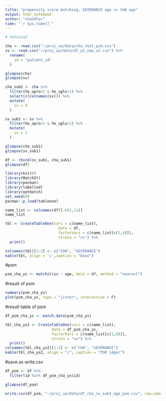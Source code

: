 ```yaml
---
title: "propensity score matching, SEVERANCE age vs CHA age"
output: html_notebook
author: "chandler"
time: "`r Sys.time()`"
---
```



```r
# dataload

cha <- read.csv("~/proj_ua/data/cha_test_psm.csv")
sv <- read.csv("~/proj_ua/data/df_ys_new_v2.csv") %>%
  rename(
    id = "patient_id"
  )

glimpse(cha)
glimpse(sv)

cha_sub1 <- cha %>%
  filter(he_upro<2 & he_uglu<1) %>%
  select(c(colnames(sv))) %>%
  mutate(
    sv = 0
  )

sv_sub1 <- sv %>%
  filter(he_upro<2 & he_uglu<1) %>%
  mutate(
    sv = 1
  )

glimpse(cha_sub1)
glimpse(sv_sub1)
```


```r
df <- rbind(sv_sub1, cha_sub1)
glimpse(df)
```

```r
library(knitr)
library(MatchIt)
library(pacman)
library(labelled)
library(optmatch)
set.seed(0)
pacman::p_load(tableone)

name_list <- colnames(df)[-c(1,11)]
name_list

tbl <- CreateTableOne(vars = c(name_list),
                        data = df,
                        factorVars = c(name_list[c(1,9)]),
                        strata = "sv") %>%
  print()

colnames(tbl)[1:2] <- c("CHA", "SEVERANCE")
kable(tbl, align = 'c',caption = "Base")
```
#psm
```r
psm_cha_ys <- matchit(sv ~ age, data = df, method = "nearest")
```

#result of psm
```r
summary(psm_cha_ys)
plot(psm_cha_ys, type = "jitter", interactive = F)
```

#result table of psm
```r
df_psm_cha_ys <- match.data(psm_cha_ys)

tbl_cha_ys2 <- CreateTableOne(vars = c(name_list),
                     data = df_psm_cha_ys,
                     factorVars = c(name_list[c(1,9)]),
                     strata = "sv") %>%
  print()
colnames(tbl_cha_ys2)[1:2] <- c("CHA", "SEVERANCE")
kable(tbl_cha_ys2, align = "c", caption = "PSM (Age)")
```

#save as write.csv
```r
df_psm <- df %>%
  filter(id %in% df_psm_cha_ys$id)

glimpse(df_psm)

write.csv(df_psm, "~/proj_ua/data/df_cha_sv_sub1_age_psm.csv", row.names = F, fileEncoding = "utf-8")
```
